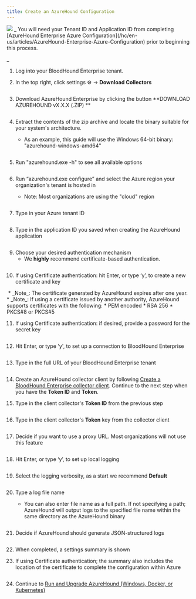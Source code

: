 ```yaml
---
title: Create an AzureHound Configuration
---
```


<Frame>
  <img src="/hc/article_attachments/18246479746331.png"/>
</Frame>
_
You will need your Tenant ID and Application ID from completing [AzureHound Enterprise Azure Configuration](/hc/en-us/articles/AzureHound-Enterprise-Azure-Configuration) prior to beginning this process.

_

1.  Log into your BloodHound Enterprise tenant.


2.  In the top right, click settings ⚙️ → **Download Collectors**
<Frame>
  <img src="/hc/images/image-142.png" alt=""/>
</Frame>

3.  Download AzureHound Enterprise by clicking the button **DOWNLOAD AZUREHOUND vX.X.X (.ZIP)
    **
<Frame>
  <img src="/hc/images/image-143.png" alt=""/>
</Frame>

4.  Extract the contents of the zip archive and locate the binary suitable for your system's architecture.

    * As an example, this guide will use the Windows 64-bit binary: "azurehound-windows-amd64"
<Frame>
  <img src="/hc/images/image-144.png" alt=""/>
</Frame>

5.  Run "azurehound.exe -h" to see all available options
<Frame>
  <img src="/hc/images/image-145.png" alt=""/>
</Frame>

6.  Run “azurehound.exe configure” and select the Azure region your organization's tenant is hosted in

    * Note: Most organizations are using the "cloud" region
<Frame>
  <img src="/hc/images/image-146.png" alt=""/>
</Frame>

7.  Type in your Azure tenant ID
<Frame>
  <img src="/hc/images/image-147.png" alt=""/>
</Frame>

8.  Type in the application ID you saved when creating the AzureHound application
<Frame>
  <img src="/hc/images/image-148.png" alt=""/>
</Frame>

9.  Choose your desired authentication mechanism
    * We **highly** recommend certificate-based authentication.
<Frame>
  <img src="/hc/images/image-149.png" alt=""/>
</Frame>

10. If using Certificate authentication: hit Enter, or type ‘y’, to create a new certificate and key
<Frame>
  <img src="/hc/images/image-150.png" alt=""/>
</Frame>
    * _Note_: The certificate generated by AzureHound expires after one year.
    * _Note_: If using a certificate issued by another authority, AzureHound supports certificates with the following:
        * PEM encoded
        * RSA 256
        * PKCS#8 or PKCS#5


11. If using Certificate authentication: if desired, provide a password for the secret key
<Frame>
  <img src="/hc/images/image-151.png" alt=""/>
</Frame>

12. Hit Enter, or type 'y', to set up a connection to BloodHound Enterprise
<Frame>
  <img src="/hc/images/image-152.png" alt=""/>
</Frame>

13. Type in the full URL of your BloodHound Enterprise tenant
<Frame>
  <img src="/hc/images/image-153.png" alt=""/>
</Frame>

14. Create an AzureHound collector client by following [Create a BloodHound Enterprise collector client](/hc/en-us/articles/Create-a-BloodHound-Enterprise-collector-client). Continue to the next step when you have the **Token ID** and **Token**.


15. Type in the client collector's **Token ID** from the previous step
<Frame>
  <img src="/hc/images/image-154.png" alt=""/>
</Frame>

16. Type in the client collector's **Token** key from the collector client
<Frame>
  <img src="/hc/images/image-155.png" alt=""/>
</Frame>

17. Decide if you want to use a proxy URL. Most organizations will not use this feature
<Frame>
  <img src="/hc/images/image-156.png" alt=""/>
</Frame>

18. Hit Enter, or type ‘y’, to set up local logging
<Frame>
  <img src="/hc/images/image-157.png" alt=""/>
</Frame>

19. Select the logging verbosity, as a start we recommend **Default**
<Frame>
  <img src="/hc/images/image-158.png" alt=""/>
</Frame>

20. Type a log file name

    * You can also enter file name as a full path. If not specifying a path; AzureHound will output logs to the specified file name within the same directory as the AzureHound binary
<Frame>
  <img src="/hc/images/image-160.png" alt=""/>
</Frame>

21. Decide if AzureHound should generate JSON-structured logs
<Frame>
  <img src="/hc/images/image-161.png" alt=""/>
</Frame>

22. When completed, a settings summary is shown


23. If using Certificate authentication; the summary also includes the location of the certificate to complete the configuration within Azure
<Frame>
  <img src="/hc/images/image-162.png" alt=""/>
</Frame>

24. Continue to [Run and Upgrade AzureHound (Windows, Docker, or Kubernetes)](/hc/en-us/articles/Install-and-Upgrade-AzureHound-Windows-Docker-or-Kubernetes)

